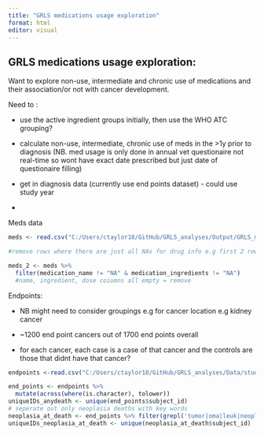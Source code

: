 ```yaml
---
title: "GRLS medications usage exploration"
format: html
editor: visual
---
```


## GRLS medications usage exploration:

Want to explore non-use, intermediate and chronic use of medications and their association/or not with cancer development.

Need to :

-   use the active ingredient groups initially, then use the WHO ATC grouping?

-   calculate non-use, intermediate, chronic use of meds in the \>1y prior to diagnosis (NB. med usage is only done in annual vet questionaire not real-time so wont have exact date prescribed but just date of questionaire filling)

-   get in diagnosis data (currently use end points dataset) - could use study year

-   

Meds data

```r
meds <- read.csv("C:/Users/ctaylor18/GitHub/GRLS_analyses/Output/GRLS_medications_initial_tidy.csv" )

#remove rows where there are just all NAs for drug info e.g first 2 rows of df

meds_2 <- meds %>%
  filter(medication_name != "NA" & medication_ingredients != "NA")
  #name, ingredient, dose coiumns all empty = remove
```

Endpoints:

-   NB might need to consider groupings e.g for cancer location e.g kidney cancer

-   \~1200 end point cancers out of 1700 end points overall

-   for each cancer, each case is a case of that cancer and the controls are those that didnt have that cancer?

```r
endpoints <-read.csv("C:/Users/ctaylor18/GitHub/GRLS_analyses/Data/study_endpoints.csv")

end_points <- endpoints %>% 
  mutate(across(where(is.character), tolower))
uniqueIDs_anydeath <- unique(end_points$subject_id)
# seperate out only neoplasia deaths with key words
neoplasia_at_death <- end_points %>% filter(grepl('tumor|oma|leuk|neopla',tracked_condition),ignore.case=TRUE)
uniqueIDs_neoplasia_at_death <- unique(neoplasia_at_death$subject_id)
```
